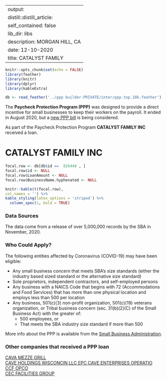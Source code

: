
---
output:
  distill::distill_article:
    self_contained: false
    lib_dir: libs
description: MORGAN HILL, CA 
date: 12-10-2020
title: CATALYST FAMILY 
---




```r
knitr::opts_chunk$set(echo = FALSE)
library(feather)
library(knitr)
library(dplyr)
library(kableExtra)

db <- read_feather('../ppp builder-PRIVATE/inter/ppp.top.10k.feather')

```



The **Paycheck Protection Program (PPP)** was designed to provide a direct incentive for small businesses to keep their workers on the payroll. It ended in August 2020, but a [new PPP bill](https://thehill.com/policy/finance/529092-bipartisan-support-for-new-ppp-loans-gains-momentum-in-congress) is being considered.

As part of the Paycheck Protection Program **CATALYST FAMILY INC** received a loan.


# CATALYST FAMILY INC 

```r
focal.row <- db[db$id ==  826448 , ]
focal.row$id <- NULL
focal.row$LoanAmount <- NULL
focal.row$BusinessName.hyphenated <- NULL

knitr::kable(t(focal.row), 
col.names = '') %>%
kable_styling(latex_options = 'striped') %>%
  column_spec(1, bold = TRUE)


```

### Data Sources

The data come from a release of over 5,000,000 records by the SBA in November, 2020.


### Who Could Apply?

The following entities affected by Coronavirus (COVID-19) may have been eligible:

+ Any small business concern that meets SBA’s size standards (either the industry based sized standard or the alternative size standard)
+ Sole proprietors, independent contractors, and self-employed persons
+ Any business with a NAICS Code that begins with 72 (Accommodations and Food Services) that has more than one physical location and employs less than 500 per location
+ Any business, 501(c)(3) non-profit organization, 501(c)(19) veterans organization, or Tribal business concern (sec. 31(b)(2)(C) of the Small Business Act) with the greater of:
  + 500 employees, or 
  + That meets the SBA industry size standard if more than 500


More info about the PPP is available from the [Small Business Administration](https://www.sba.gov/funding-programs/loans/coronavirus-relief-options/paycheck-protection-program).

 
### Other companies that received a PPP loan 
   
 [CAVA MEZZE GRILL](/Paycheck-Protection-Program/831724-CAVA-MEZZE-GRILL) <br> [CAVE HOLDINGS WISCONCIN LLC EPC CAVE ENTERPRISES OPERATIO](/Paycheck-Protection-Program/832240-CAVE-HOLDINGS-WISCONCIN-LLC-EPC-CAVE-ENTERPRISES-OPERATIO) <br> [CCF OPCO](/Paycheck-Protection-Program/836208-CCF-OPCO) <br> [CEC FACILITIES GROUP](/Paycheck-Protection-Program/839370-CEC-FACILITIES-GROUP) <br>
